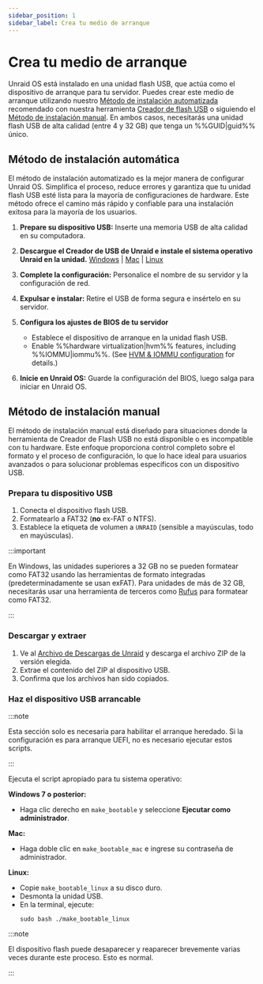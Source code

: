 ```yaml
---
sidebar_position: 1
sidebar_label: Crea tu medio de arranque
---
```


# Crea tu medio de arranque

Unraid OS está instalado en una unidad flash USB, que actúa como el dispositivo de arranque para tu servidor. Puedes crear este medio de arranque utilizando nuestro [Método de instalación automatizada](./create-your-bootable-media.mdx#automated-install-method) recomendado con nuestra herramienta [Creador de flash USB](https://unraid.net/download) o siguiendo el [Método de instalación manual](./create-your-bootable-media.mdx#manual-install-method). En ambos casos, necesitarás una unidad flash USB de alta calidad (entre 4 y 32 GB) que tenga un %%GUID|guid%% único.

## Método de instalación automática

El método de instalación automatizado es la mejor manera de configurar Unraid OS. Simplifica el proceso, reduce errores y garantiza que tu unidad flash USB esté lista para la mayoría de configuraciones de hardware. Este método ofrece el camino más rápido y confiable para una instalación exitosa para la mayoría de los usuarios.

1. **Prepare su dispositivo USB:**
   Inserte una memoria USB de alta calidad en su computadora.

2. **Descargue el Creador de USB de Unraid e instale el sistema operativo Unraid en la unidad.**
   [Windows](https://releases.unraid.net/dl/stable/usb-creator.exe) | [Mac](https://releases.unraid.net/dl/stable/usb-creator.dmg) | [Linux](https://releases.unraid.net/dl/stable/usb-creator.deb)

3. **Complete la configuración:**
   Personalice el nombre de su servidor y la configuración de red.

4. **Expulsar e instalar:**
   Retire el USB de forma segura e insértelo en su servidor.

5. **Configura los ajustes de BIOS de tu servidor**
   - Establece el dispositivo de arranque en la unidad flash USB.
   - Enable %%hardware virtualization|hvm%% features, including %%IOMMU|iommu%%.  (See [HVM & IOMMU configuration](../../using-unraid-to/create-virtual-machines/overview-and-system-prep.mdx#hvm--iommu-what-they-enable) for details.)

6. **Inicie en Unraid OS:**
   Guarde la configuración del BIOS, luego salga para iniciar en Unraid OS.

## Método de instalación manual

El método de instalación manual está diseñado para situaciones donde la herramienta de Creador de Flash USB no está disponible o es incompatible con tu hardware. Este enfoque proporciona control completo sobre el formato y el proceso de configuración, lo que lo hace ideal para usuarios avanzados o para solucionar problemas específicos con un dispositivo USB.

### Prepara tu dispositivo USB

1. Conecta el dispositivo flash USB.
2. Formatearlo a FAT32 (**no** ex-FAT o NTFS).
3. Establece la etiqueta de volumen a `UNRAID` (sensible a mayúsculas, todo en mayúsculas).

:::important

En Windows, las unidades superiores a 32 GB no se pueden formatear como FAT32 usando las herramientas de formato integradas (predeterminadamente se usan exFAT). Para unidades de más de 32 GB, necesitarás usar una herramienta de terceros como [Rufus](https://rufus.ie/en/) para formatear como FAT32.

:::

### Descargar y extraer

1. Ve al [Archivo de Descargas de Unraid](../../download_list.mdx) y descarga el archivo ZIP de la versión elegida.
2. Extrae el contenido del ZIP al dispositivo USB.
3. Confirma que los archivos han sido copiados.

### Haz el dispositivo USB arrancable

:::note

Esta sección solo es necesaria para habilitar el arranque heredado. Si la configuración es para arranque UEFI, no es necesario ejecutar estos scripts.

:::

Ejecuta el script apropiado para tu sistema operativo:

**Windows 7 o posterior:**

- Haga clic derecho en `make_bootable` y seleccione **Ejecutar como administrador**.

**Mac:**

- Haga doble clic en `make_bootable_mac` e ingrese su contraseña de administrador.

**Linux:**

- Copie `make_bootable_linux` a su disco duro.
- Desmonta la unidad USB.
- En la terminal, ejecute:
  ```
  sudo bash ./make_bootable_linux
  ```

:::note

El dispositivo flash puede desaparecer y reaparecer brevemente varias veces durante este proceso. Esto es normal.

:::
